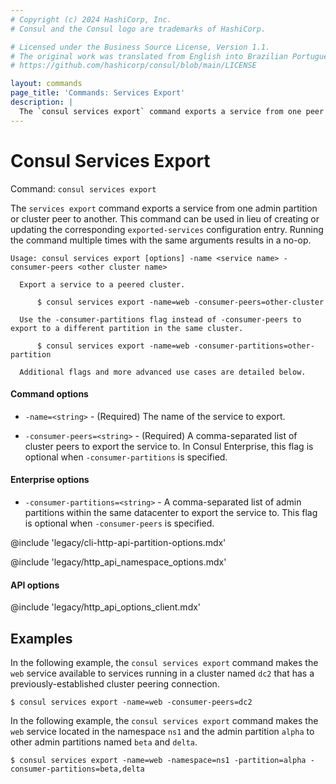 ```yaml
---
# Copyright (c) 2024 HashiCorp, Inc.
# Consul and the Consul logo are trademarks of HashiCorp.

# Licensed under the Business Source License, Version 1.1.
# The original work was translated from English into Brazilian Portuguese.
# https://github.com/hashicorp/consul/blob/main/LICENSE

layout: commands
page_title: 'Commands: Services Export'
description: |
  The `consul services export` command exports a service from one peer or admin partition to another.
---
```


# Consul Services Export

Command: `consul services export`

The `services export` command exports a service from one admin partition
or cluster peer to another. This command can be used in lieu of creating or updating the corresponding
`exported-services` configuration entry. Running the command multiple times with the same
arguments results in a no-op.

```text
Usage: consul services export [options] -name <service name> -consumer-peers <other cluster name>

  Export a service to a peered cluster.

      $ consul services export -name=web -consumer-peers=other-cluster

  Use the -consumer-partitions flag instead of -consumer-peers to export to a different partition in the same cluster.

      $ consul services export -name=web -consumer-partitions=other-partition

  Additional flags and more advanced use cases are detailed below.
```

#### Command options

- `-name=<string>` - (Required) The name of the service to export.

- `-consumer-peers=<string>` - (Required) A comma-separated list of cluster peers to export the service to.
  In Consul Enterprise, this flag is optional when `-consumer-partitions` is specified.

#### Enterprise options

- `-consumer-partitions=<string>` - A comma-separated list of admin partitions within the
  same datacenter to export the service to. This flag is optional when `-consumer-peers` is specified.

@include 'legacy/cli-http-api-partition-options.mdx'

@include 'legacy/http_api_namespace_options.mdx'

#### API options

@include 'legacy/http_api_options_client.mdx'

## Examples

In the following example, the `consul services export` command makes the `web` service available to services running in a cluster named `dc2` that has a previously-established cluster peering connection.

```shell-session hideClipboard
$ consul services export -name=web -consumer-peers=dc2
```

In the following example, the `consul services export` command makes the `web` service located in the
namespace `ns1` and the admin partition `alpha` to other admin partitions named `beta` and `delta`.

```shell-session hideClipboard
$ consul services export -name=web -namespace=ns1 -partition=alpha -consumer-partitions=beta,delta
```

